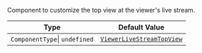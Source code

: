 Component to customize the top view at the viewer's live stream.

| Type                          | Default Value                                                                                                                                                                         |
| ----------------------------- | ------------------------------------------------------------------------------------------------------------------------------------------------------------------------------------- |
| `ComponentType`\| `undefined` | [`ViewerLiveStreamTopView`](https://github.com/GetStream/stream-video-js/blob/main/packages/react-native-sdk/src/components/Livestream/LivestreamTopView/ViewerLivestreamTopView.tsx) |
